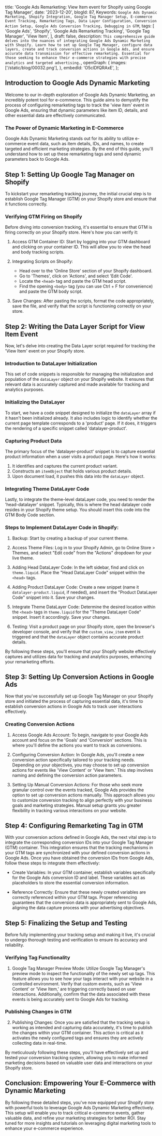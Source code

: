   title: 'Google Ads Remarketing: View Item event for Shopify using Google Tag Manager',
  date: '2023-12-20',
  blogId: 87,
  Keywords: `Google Ads Dynamic Marketing, Shopify Integration, Google Tag Manager Setup, E-commerce Event Tracking, Remarketing Tags, Data Layer Configuration, Conversion Action Setup, Google Ads Conversion Tracking, Debugging in GTM`,
  tags: [
    'Google Ads',
    'Shopify',
    'Google Ads Remarketing Tracking',
    'Google Tag Manager',
    'View Item',
  ],
  draft: false,
  description: `This comprehensive guide delves into the nuances of integrating Google Ads Dynamic Marketing with Shopify. Learn how to set up Google Tag Manager, configure data layers, create and track conversion actions in Google Ads, and ensure accurate data transmission for effective remarketing. Essential for those seeking to enhance their e-commerce strategies with precise analytics and targeted advertising.`,
  openGraph: {
    images: ['/static/blog/00032.png'],
  },
  embedId: 'O5clDfQRAxE',
};

## Introduction to Google Ads Dynamic Marketing

Welcome to our in-depth exploration of Google Ads Dynamic Marketing, an incredibly potent tool for e-commerce. This guide aims to demystify the process of configuring remarketing tags to track the 'view item' event in Google Ads, ensuring that dynamic parameters like item ID, details, and other essential data are effectively communicated.

### The Power of Dynamic Marketing in E-Commerce

Google Ads Dynamic Marketing stands out for its ability to utilize e-commerce event data, such as item details, IDs, and names, to create targeted and efficient marketing strategies. By the end of this guide, you'll understand how to set up these remarketing tags and send dynamic parameters back to Google Ads.

## Step 1: Setting Up Google Tag Manager on Shopify

To kickstart your remarketing tracking journey, the initial crucial step is to establish Google Tag Manager (GTM) on your Shopify store and ensure that it functions correctly.

### Verifying GTM Firing on Shopify

Before diving into conversion tracking, it's essential to ensure that GTM is firing correctly on your Shopify store. Here's how you can verify it:

1. Access GTM Container ID: Start by logging into your GTM dashboard and clicking on your container ID. This will allow you to view the head and body tracking scripts.

2. Integrating Scripts on Shopify:

   - Head over to the 'Online Store' section of your Shopify dashboard.
   - Go to 'Themes', click on 'Actions', and select 'Edit Code'.
   - Locate the `<head>` tag and paste the GTM head script.
   - Find the opening `<body>` tag (you can use Ctrl + F for convenience) and paste the GTM body script.

3. Save Changes: After pasting the scripts, format the code appropriately, save the file, and verify that the script is functioning correctly on your store.

## Step 2: Writing the Data Layer Script for View Item Event

Now, let's delve into creating the Data Layer script required for tracking the 'View Item' event on your Shopify store.

### Introduction to DataLayer Initialization

This set of code snippets is responsible for managing the initialization and population of the `dataLayer` object on your Shopify website. It ensures that relevant data is accurately captured and made available for tracking and analytics purposes.

### Initializing the DataLayer

To start, we have a code snippet designed to initialize the `dataLayer` array if it hasn't been initialized already. It also includes logic to identify whether the current page template corresponds to a 'product' page. If it does, it triggers the rendering of a specific snippet called 'datalayer-product'.

<DataLayerCode type="viewItem" subType="head" />

### Capturing Product Data

The primary focus of the 'datalayer-product' snippet is to capture essential product information when a user visits a product page. Here's how it works:

1. It identifies and captures the current product variant.
2. Constructs an `itemObject` that holds various product details.
3. Upon document load, it pushes this data into the `dataLayer` object.

<DataLayerCode type="viewItem" subType="main" />

### Integrating Theme DataLayer Code

Lastly, to integrate the theme-level dataLayer code, you need to render the 'head-datalayer' snippet. Typically, this is where the head datalayer code resides in your Shopify theme setup. You should insert this code into the GTM Body Code section.

<DataLayerCode type="viewItem" subType="theme" />

### Steps to Implement DataLayer Code in Shopify:

1. Backup: Start by creating a backup of your current theme.

2. Access Theme Files: Log in to your Shopify Admin, go to Online Store > Themes, and select "Edit code" from the "Actions" dropdown for your live theme.

3. Adding Head DataLayer Code: In the left sidebar, find and click on `theme.liquid`. Place the "Head DataLayer Code" snippet within the `<head>` tags.

4. Adding Product DataLayer Code: Create a new snippet (name it `datalayer-product.liquid`, if needed), and insert the "Product DataLayer Code" snippet into it. Save your changes.

5. Integrate Theme DataLayer Code: Determine the desired location within the `<head>` tags in `theme.liquid` for the "Theme DataLayer Code" snippet. Insert it accordingly. Save your changes.

6. Testing: Visit a product page on your Shopify store, open the browser's developer console, and verify that the `custom_view_item` event is triggered and that the `dataLayer` object contains accurate product details.

By following these steps, you'll ensure that your Shopify website effectively captures and utilizes data for tracking and analytics purposes, enhancing your remarketing efforts.

## Step 3: Setting Up Conversion Actions in Google Ads

Now that you've successfully set up Google Tag Manager on your Shopify store and initiated the process of capturing essential data, it's time to establish conversion actions in Google Ads to track user interactions effectively.

### Creating Conversion Actions

1. Access Google Ads Account: To begin, navigate to your Google Ads account and focus on the 'Goals' and 'Conversion' sections. This is where you'll define the actions you want to track as conversions.

2. Configuring Conversion Action: In Google Ads, you'll create a new conversion action specifically tailored to your tracking needs. Depending on your objectives, you may choose to set up conversion actions for events like 'View Content' or 'View Item.' This step involves naming and defining the conversion action parameters.

3. Setting Up Manual Conversion Actions: For those who seek more granular control over the events tracked, Google Ads provides the option to set up conversion actions manually. This approach allows you to customize conversion tracking to align perfectly with your business goals and marketing strategies. Manual setup grants you greater flexibility in tracking various interactions on your website.

## Step 4: Configuring Remarketing Tag in GTM

With your conversion actions defined in Google Ads, the next vital step is to integrate the corresponding conversion IDs into your Google Tag Manager (GTM) container. This integration ensures that the tracking mechanisms in your GTM tags are synchronized with your defined conversion actions in Google Ads. Once you have obtained the conversion IDs from Google Ads, follow these steps to integrate them effectively:

- Create Variables: In your GTM container, establish variables specifically for the Google Ads conversion ID and label. These variables act as placeholders to store the essential conversion information.

- Reference Correctly: Ensure that these newly created variables are correctly referenced within your GTM tags. Proper referencing guarantees that the conversion data is appropriately sent to Google Ads, aligning the data capture process with your advertising objectives.

## Step 5: Finalizing the Setup and Testing

Before fully implementing your tracking setup and making it live, it's crucial to undergo thorough testing and verification to ensure its accuracy and reliability.

### Verifying Tag Functionality

1. Google Tag Manager Preview Mode: Utilize Google Tag Manager's preview mode to inspect the functionality of the newly set up tags. This feature allows you to see how your tags interact with your website in a controlled environment. Verify that custom events, such as 'View Content' or 'View Item,' are triggering correctly based on user interactions. Additionally, confirm that the data associated with these events is being accurately sent to Google Ads for tracking.

### Publishing Changes in GTM

2. Publishing Changes: Once you are satisfied that the tracking setup is working as intended and capturing data accurately, it's time to publish the changes within your GTM container. This action is critical as it activates the newly configured tags and ensures they are actively collecting data in real-time.

By meticulously following these steps, you'll have effectively set up and tested your conversion tracking system, allowing you to make informed marketing decisions based on valuable user data and interactions on your Shopify store.

## Conclusion: Empowering Your E-Commerce with Dynamic Marketing

By following these detailed steps, you've now equipped your Shopify store with powerful tools to leverage Google Ads Dynamic Marketing effectively. This setup will enable you to track critical e-commerce events, gather valuable data, and refine your marketing strategies for better ROI. Stay tuned for more insights and tutorials on leveraging digital marketing tools to enhance your e-commerce experience.
